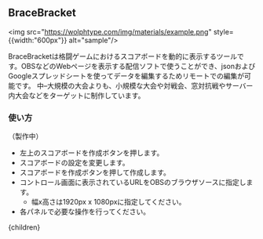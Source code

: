 
## BraceBracket

<img src="https://wolphtype.com/img/materials/example.png" style={{width:"600px"}} alt="sample"/>

BraceBracketは格闘ゲームにおけるスコアボードを動的に表示するツールです。OBSなどのWebページを表示する配信ソフトで使うことができ、jsonおよびGoogleスプレッドシートを使ってデータを編集するためリモートでの編集が可能です。
中–大規模の大会よりも、小規模な大会や対戦会、窓対抗戦やサーバー内大会などをターゲットに制作しています。

### 使い方
（製作中）
- 左上のスコアボードを作成ボタンを押します。
- スコアボードの設定を変更します。
- スコアボードを作成ボタンを押して作成します。
- コントロール画面に表示されているURLをOBSのブラウザソースに指定します。
  - 幅x高さは1920px x 1080pxに指定してください。
- 各パネルで必要な操作を行ってください。


<div className="markdown">
    {children}
</div>
</DefaultLayout>
